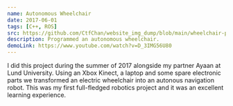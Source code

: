 ```yaml
---
name: Autonomous Wheelchair
date: 2017-06-01
tags: [C++, ROS]
src: https://github.com/CtfChan/website_img_dump/blob/main/wheelchair-project.jpg?raw=true
description: Programmed an autonomous wheelchair.
demoLink: https://www.youtube.com/watch?v=D_3IMG56U80
---
```


I did this project during the summer of 2017 alongside my partner Ayaan at Lund
University. Using an Xbox Kinect, a laptop and some spare electronic parts we transformed an
electric wheelchair into an autonous navigation robot. This was my first full-fledged robotics
project and it was an excellent learning experience.
